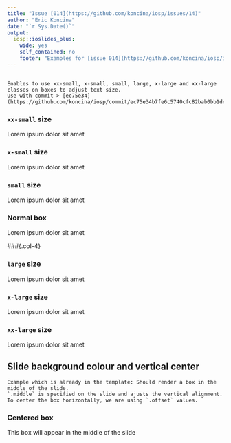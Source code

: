 ```yaml
---
title: "Issue [014](https://github.com/koncina/iosp/issues/14)"
author: "Eric Koncina"
date: "`r Sys.Date()`"
output:
  iosp::ioslides_plus:
    wide: yes
    self_contained: no
    footer: "Examples for [issue 014](https://github.com/koncina/iosp/issues/14)"
---
```


##

```block
Enables to use xx-small, x-small, small, large, x-large and xx-large classes on boxes to adjust text size.
Use with commit > [ec75e34](https://github.com/koncina/iosp/commit/ec75e34b7fe6c5740cfc82bab0bb1dc623cec6cb)
```

### `xx-small` size {.box-4 .bg-blue .xx-small}

Lorem ipsum dolor sit amet

### `x-small` size {.box-4 .bg-blue .x-small}

Lorem ipsum dolor sit amet

### `small` size {.box-4 .bg-blue .small}

Lorem ipsum dolor sit amet

### Normal box {.offset-4 .box-4 .bg-blue}

Lorem ipsum dolor sit amet

###{.col-4}

<!-- FIXIT: offset-4 will not work here and we need to insert a column instead to force a new line
Using %end% in the master branch will create a new row. The dev branch using flexboxes will not... -->

### `large` size {.box-4 .bg-blue .large}

Lorem ipsum dolor sit amet

### `x-large` size {.box-4 .bg-blue .x-large}

Lorem ipsum dolor sit amet

### `xx-large` size {.box-4 .bg-blue .xx-large}

Lorem ipsum dolor sit amet


## Slide background colour and vertical center{.middle .bg-cobalt}

```block
Example which is already in the template: Should render a box in the middle of the slide.
`.middle` is specified on the slide and ajusts the vertical alignment.
To center the box horizontally, we are using `.offset` values.
```

### Centered box {.box-6 .offset-3 .bg-yellow}

This box will appear in the middle of the slide

